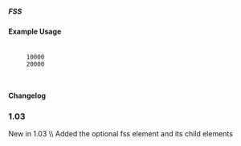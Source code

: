 ===== FSS ===== 
{{for revision 1.03}}
==== Example Usage ====

  <fss extraction-date="2013-05-31" priority="true" phaseout-year="2016">
      <forecast year="2014" value-date="2013-07-03" currency="GBP">10000</forecast>
      <forecast year="2015" currency="GBP">20000</forecast>
  </fss>
    
==== Changelog ====
===1.03===
New in 1.03  \\
Added the optional fss element and its child elements